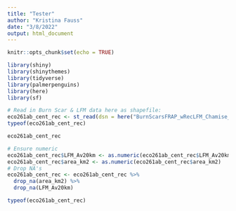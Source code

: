 ```yaml
---
title: "Tester"
author: "Kristina Fauss"
date: "3/8/2022"
output: html_document
---
```


```r
knitr::opts_chunk$set(echo = TRUE)
```

```r
library(shiny)
library(shinythemes)
library(tidyverse)
library(palmerpenguins)
library(here)
library(sf)
```


```r
# Read in Burn Scar & LFM data here as shapefile:
eco261ab_cent_rec <- st_read(dsn = here("BurnScarsFRAP_wRecLFM_Chamise_CentEco261AB_Refined022021"))
typeof(eco261ab_cent_rec)
```

```r
eco261ab_cent_rec
```


```r
# Ensure numeric
eco261ab_cent_rec$LFM_Av20km <- as.numeric(eco261ab_cent_rec$LFM_Av20km)
eco261ab_cent_rec$area_km2 <- as.numeric(eco261ab_cent_rec$area_km2)
# Drop NA's
eco261ab_cent_rec <- eco261ab_cent_rec %>%
  drop_na(area_km2) %>%
  drop_na(LFM_Av20km)
```

```r
typeof(eco261ab_cent_rec)
```









